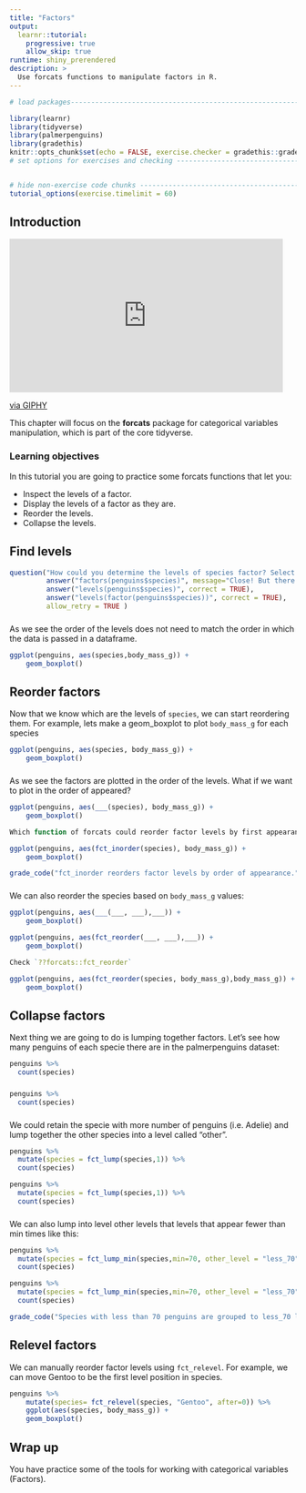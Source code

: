 ```yaml
---
title: "Factors"
output: 
  learnr::tutorial:
    progressive: true
    allow_skip: true
runtime: shiny_prerendered
description: >
  Use forcats functions to manipulate factors in R.
---
```


<!-- Add JavaScript code for making the exercise code larger -->
<script language="JavaScript" src="js/exercise-font-size.js"></script>

```r
# load packages-----------------------------------------------------------------

library(learnr)
library(tidyverse)
library(palmerpenguins)
library(gradethis)
knitr::opts_chunk$set(echo = FALSE, exercise.checker = gradethis::grade_learnr,warnings= FALSE)
# set options for exercises and checking ---------------------------------------


# hide non-exercise code chunks ------------------------------------------------
tutorial_options(exercise.timelimit = 60)
```


## Introduction

<iframe src="https://giphy.com/embed/cGzafVX6A8ewSRruJA" width="480" height="270" frameBorder="0" class="giphy-embed" allowFullScreen></iframe><p><a href="https://giphy.com/gifs/natgeochannel-nat-geo-national-geographic-hostile-planet-cGzafVX6A8ewSRruJA">via GIPHY</a></p>


This chapter will focus on the **forcats** package for categorical variables manipulation, which is part of the core tidyverse.


### Learning objectives

In this tutorial you are going to practice some forcats functions that let you:

* Inspect the levels of a factor.
* Display the levels of a factor as they are. 
* Reorder the levels.
* Collapse the levels.

###


## Find levels
```r
question("How could you determine the levels of species factor? Select all options that apply",
         answer("factors(penguins$species)", message="Close! But there is a typo in this answer"),
         answer("levels(penguins$species)", correct = TRUE),
         answer("levels(factor(penguins$species))", correct = TRUE),
         allow_retry = TRUE )
```

###
As we see the order of the levels does not need to match the order in which the data is passed in a dataframe. 

```r
ggplot(penguins, aes(species,body_mass_g)) +
    geom_boxplot()
```

## Reorder factors

Now that we know which are the levels of `species`, we can start reordering them. For example, lets make a geom_boxplot to plot `body_mass_g` for each species

```r
ggplot(penguins, aes(species, body_mass_g)) +
    geom_boxplot()
```

###

As we see the factors are plotted in the order of the levels. What if we want to plot in the order of appeared?

```r
ggplot(penguins, aes(___(species), body_mass_g)) +
    geom_boxplot()
```

```r
Which function of forcats could reorder factor levels by first appearance?
```


```r
ggplot(penguins, aes(fct_inorder(species), body_mass_g)) +
    geom_boxplot()
```

```r
grade_code("fct_inorder reorders factor levels by order of appearance.")
```

###

We can also reorder the species based on `body_mass_g` values:

```r
ggplot(penguins, aes(___(___, ___),___)) +
    geom_boxplot()
```

```r
ggplot(penguins, aes(fct_reorder(___, ___),___)) +
    geom_boxplot()
```

```r
Check `??forcats::fct_reorder`
```

```r
ggplot(penguins, aes(fct_reorder(species, body_mass_g),body_mass_g)) +
    geom_boxplot()
```


## Collapse factors

Next thing we are going to do is lumping together factors. Let's see how many penguins of each specie there are in the palmerpenguins dataset:

```r
penguins %>%
  count(species)
```

###

```r
penguins %>%
  count(species)
```

###

We could retain the specie with more number of penguins (i.e. Adelie) and lump together the other species into a level called "other".  

```r
penguins %>%
  mutate(species = fct_lump(species,1)) %>% 
  count(species) 
```

```r
penguins %>%
  mutate(species = fct_lump(species,1)) %>% 
  count(species) 
```

###

We can also lump into level other levels that levels that appear fewer than min times like this:

```r
penguins %>%
  mutate(species = fct_lump_min(species,min=70, other_level = "less_70")) %>% 
  count(species) 
```

```r
penguins %>%
  mutate(species = fct_lump_min(species,min=70, other_level = "less_70")) %>% 
  count(species) 
```

```r
grade_code("Species with less than 70 penguins are grouped to less_70 level")
```


## Relevel factors

We can manually reorder factor levels using `fct_relevel`. For example, we can move Gentoo to be the first level position in species.  

```r
penguins %>%
    mutate(species= fct_relevel(species, "Gentoo", after=0)) %>% 
    ggplot(aes(species, body_mass_g)) +
    geom_boxplot()
```

## Wrap up 

You have practice some of the tools for working with categorical variables (Factors).  



